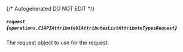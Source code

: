 {/* Autogenerated DO NOT EDIT  */}

##### `request` *{`operations.C1APIAttributeV1AttributesListAttributeTypesRequest`}*
The request object to use for the request.
<Collapsible>
    <C1APIAttributeV1AttributesListAttributeTypesRequest/>
</Collapsible>


